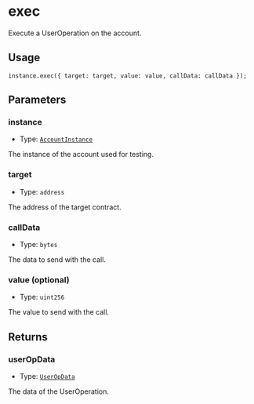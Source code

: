 # exec

Execute a UserOperation on the account.

## Usage

```solidity copy
instance.exec({ target: target, value: value, callData: callData });
```

## Parameters

### instance

- Type: [`AccountInstance`](/modulekit/glossary/types.mdx#accountinstance)

The instance of the account used for testing.

### target

- Type: `address`

The address of the target contract.

### callData

- Type: `bytes`

The data to send with the call.

### value (optional)

- Type: `uint256`

The value to send with the call.

## Returns

### userOpData

- Type: [`UserOpData`](/modulekit/glossary/types.mdx#useropdata)

The data of the UserOperation.
